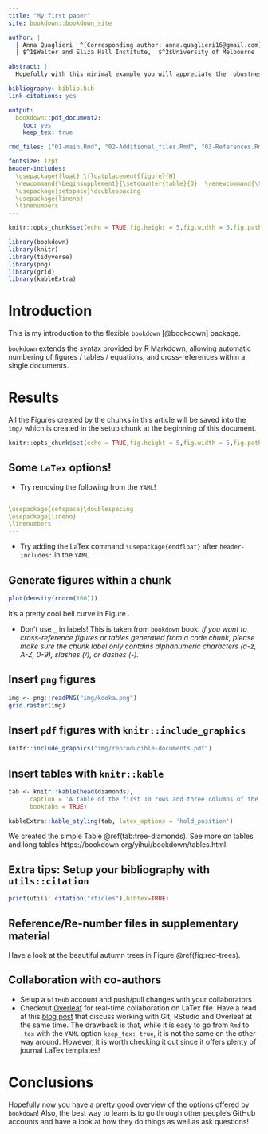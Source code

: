 ```yaml
---
title: "My first paper"
site: bookdown::bookdown_site

author: |
  | Anna Quaglieri  ^[Corresponding author: anna.quaglieri16@gmail.com] $^{1,2}$, Soroor Zadeh $^{1,2}$
  | $^1$Walter and Eliza Hall Institute,  $^2$University of Melbourne 

abstract: |
  Hopefully with this minimal example you will appreciate the robustness and flexibility of `bookdown` and you will start writing amazing reproducible documents!!

bibliography: biblio.bib
link-citations: yes

output: 
  bookdown::pdf_document2:
    toc: yes
    keep_tex: true

rmd_files: ["01-main.Rmd", "02-Additional_files.Rmd", "03-References.Rmd"]

fontsize: 12pt
header-includes: 
  \usepackage{float} \floatplacement{figure}{H} 
  \newcommand{\beginsupplement}{\setcounter{table}{0}  \renewcommand{\thetable}{S\arabic{table}} \setcounter{figure}{0} \renewcommand{\thefigure}{S\arabic{figure}}}
  \usepackage{setspace}\doublespacing
  \usepackage{lineno}
  \linenumbers
---
```


\newpage

```r
knitr::opts_chunk$set(echo = TRUE,fig.height = 5,fig.width = 5,fig.path = "img/",tidy = TRUE)

library(bookdown)
library(knitr)
library(tidyverse)
library(png)
library(grid)
library(kableExtra)
```


# Introduction
\label{sec:intro}

This is my introduction to the flexible `bookdown` [@bookdown] package.

`bookdown` extends the syntax provided by R Markdown, allowing automatic numbering of figures / tables / equations, and cross-references within a single documents.

# Results
\label{sec:res}

All the Figures created by the chunks in this article will be saved into the `img/` which is created in the setup chunk at the beginning of this document. 

```r
knitr::opts_chunk$set(echo = TRUE,fig.height = 5,fig.width = 5,fig.path = "img/",tidy = TRUE)
```

## Some `LaTex` options!

* Try removing the following from the `YAML`!

```yaml
---
\usepackage{setspace}\doublespacing
\usepackage{lineno}
\linenumbers
---
```

* Try adding the LaTex command `\usepackage{endfloat}` after `header-includes:` in the `YAML`

## Generate figures within a chunk 


```r
plot(density(rnorm(100)))
```

It's a pretty cool bell curve in Figure \ref{fig:bell-curve}. 

* Don't use `_` in labels! This is taken from `bookdown` book: *If you want to cross-reference figures or tables generated from a code chunk, please make sure the chunk label only contains alphanumeric characters (a-z, A-Z, 0-9), slashes (/), or dashes (-).*

## Insert `png` figures

```r
img <- png::readPNG("img/kooka.png")
grid.raster(img)
```


## Insert `pdf` figures with `knitr::include_graphics`

```r
knitr::include_graphics("img/reproducible-documents.pdf")
```


## Insert tables with `knitr::kable`

```r
tab <- knitr::kable(head(diamonds),
      caption = 'A table of the first 10 rows and three columns of the diamonds data.',
      booktabs = TRUE)

kableExtra::kable_styling(tab, latex_options = 'hold_position')
```

We created the simple Table \@ref(tab:tree-diamonds). See more on tables and long tables https://bookdown.org/yihui/bookdown/tables.html. 


## Extra tips: Setup your bibliography with `utils::citation`

```r
print(utils::citation("rticles"),bibtex=TRUE)
```

## Reference/Re-number files in supplementary material

Have a look at the beautiful autumn trees in Figure \@ref(fig:red-trees).

## Collaboration with co-authors

* Setup a `GitHub` account and push/pull changes with your collaborators
* Checkout [Overleaf](https://www.overleaf.com/) for real-time collaboration on LaTex file. Have a read at this [blog post](https://medium.com/@arinbasu/a-tutorial-on-how-to-interface-an-r-notebook-with-overleaf-11f23c306cfd) that discuss working with Git, RStudio and Overleaf at the same time. The drawback is that, while it is easy to go from `Rmd` to `.tex` with the `YAML` option `keep_tex: true`, it is not the same on the other way around. However, it is worth checking it out since it offers plenty of journal LaTex templates! 

# Conclusions

Hopefully now you have a pretty good overview of the options offered by `bookdown`! Also, the best way to learn is to go through other people's GitHub accounts and have a look at how they do things as well as ask questions!

\newpage






